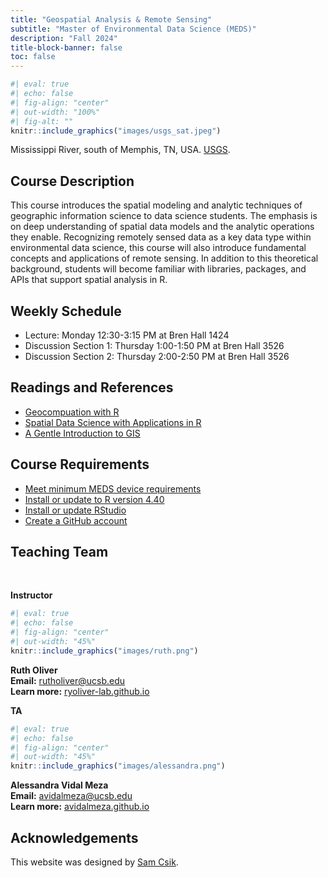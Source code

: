 ```yaml
---
title: "Geospatial Analysis & Remote Sensing"
subtitle: "Master of Environmental Data Science (MEDS)"
description: "Fall 2024"
title-block-banner: false
toc: false
---
```


```r
#| eval: true 
#| echo: false
#| fig-align: "center"
#| out-width: "100%" 
#| fig-alt: ""
knitr::include_graphics("images/usgs_sat.jpeg")
```

::: {.gray-text .center-text}
Mississippi River, south of Memphis, TN, USA. [USGS](https://unsplash.com/@usgs){target="_blank"}.
:::

## Course Description

This course introduces the spatial modeling and analytic techniques of geographic information science to data science students. The emphasis is on deep understanding of spatial data models and the analytic operations they enable. Recognizing remotely sensed data as a key data type within environmental data science, this course will also introduce fundamental concepts and applications of remote sensing. In addition to this theoretical background, students will become familiar with libraries, packages, and APIs that support spatial analysis in R.

## Weekly Schedule

- Lecture: Monday 12:30-3:15 PM at Bren Hall 1424
- Discussion Section 1: Thursday 1:00-1:50 PM at Bren Hall 3526
- Discussion Section 2: Thursday 2:00-2:50 PM at Bren Hall 3526

## Readings and References

- [Geocompuation with R](https://r.geocompx.org/index.html)
- [Spatial Data Science with Applications in R](https://r-spatial.org/book/)
- [A Gentle Introduction to GIS](https://docs.qgis.org/3.34/en/docs/gentle_gis_introduction/index.html)

## Course Requirements

- [Meet minimum MEDS device requirements](https://ucsb-meds.github.io/computer_reqs.html)
- [Install or update to R version 4.40](https://ucsb-meds.github.io/MEDS-installation-guide/#install-R)
- [Install or update RStudio](https://ucsb-meds.github.io/MEDS-installation-guide/#install-RStudio)
- [Create a GitHub account](https://ucsb-meds.github.io/MEDS-installation-guide/#GitHub)

## Teaching Team

<br>

::: {.grid}

::: {.g-col-12 .g-col-md-6}

::: {.center-text .body-text-l}
**Instructor**
:::

```r
#| eval: true 
#| echo: false
#| fig-align: "center"
#| out-width: "45%" 
knitr::include_graphics("images/ruth.png")
```

::: {.center-text}
[**Ruth Oliver**]{.teal-text}  
**Email:** [rutholiver@ucsb.edu](mailto::rutholiver@ucsb.edu)  
**Learn more:** [ryoliver-lab.github.io](https://ryoliver-lab.github.io/)  
:::

:::

::: {.g-col-12 .g-col-md-6}

::: {.center-text .body-text-l}
**TA**
:::

```r
#| eval: true 
#| echo: false
#| fig-align: "center"
#| out-width: "45%" 
knitr::include_graphics("images/alessandra.png")
```

::: {.center-text}
[**Alessandra Vidal Meza**]{.teal-text}  
**Email:** [avidalmeza@ucsb.edu](mailto::avidalmeza@ucsb.edu)   
**Learn more:** [avidalmeza.github.io](https://avidalmeza.github.io/)
:::

:::
:::

## Acknowledgements

This website was designed by [Sam Csik](https://samanthacsik.github.io/){target="_blank"}.